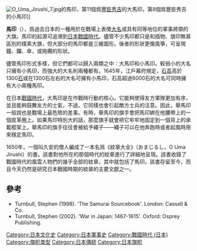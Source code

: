 [[File:O_Uma_Jirushi_7.jpg|thumb]]的馬印，第11個爲[[豐臣秀吉|豐臣秀吉]]的大馬印，第8個爲豐臣秀吉的小馬印]]

'''馬印'''（{{jpn|j=馬印|hg=うまじるし|rm=Umajirushi|f=y}}），爲過去日本的一種用於在戰場上表徵[[大名_(稱謂)|大名]]或具有同等地位的軍事將領的大旗。馬印的起源可追溯到[[日本戰國時代|日本戰國時代]]。儘管不少馬印都只是和插物、旗印無甚區別的樸素大旗，但大部分的馬印都是三維圖形。後者的形狀更像風箏，可呈現鐘、鑼、傘，或拖纜的形狀。

儘管馬印形式多樣，但它們都可以歸入兩類之中：大馬印和小馬印。較弱小的大名只擁有小馬印，而強大的大名則兩種都有。1645年，江戶幕府規定，[[石高|石高]]高於1300[[石_(容量單位)|石]]或在1300石左右的大名可擁有小馬印，石高超過6000石的大名可同時擁有大小兩種馬印。

在日本[[戰國時代|戰國時代]]，大馬印是在作戰時行動的核心。它能夠使得友方軍隊更加有序，並且能夠鼓舞友方的士氣，不過，它同樣也會引起敵方士兵的注意。因此，舉馬印一般說也是戰場上最危險的差事。有時，舉馬印的旗手會把馬印綁在他腰帶上的一個皮革圈上。如果馬印特別大的話，那麼旗手就會把它牢牢地固定到一個背上的承載框架上。舉馬印的旗手往往會被給予繩子——繩子可以在他奔跑時或者起風時用來穩定馬印。

1650年，一個叫久安的僧人編成了一本名爲《紋章大全》（おまじるし，O Uma Jirushi）的書。該書對他所在的那個時代的紋章進行了詳細地呈現。該書收錄了戰國時代的風雲人物們的幾乎全部的紋章，其中就包括了馬印。該書存留至今，而且今天仍然是研究日本戰國時期的紋章的主要文獻之一。

==參考==
{{commons category|Heraldry of Japan}}
*Turnbull, Stephen (1998). 'The Samurai Sourcebook'. London: Cassell & Co.
*Turnbull, Stephen (2002). 'War in Japan: 1467-1615'. Oxford: Osprey Publishing.

[[Category:日本文化史|Category:日本文化史]]
[[Category:日本軍事史|Category:日本軍事史]]
[[Category:戰國時代_(日本)|Category:戰國時代 (日本)]]
[[Category:旗帜类型|Category:旗帜类型]]
[[Category:日本傳統|Category:日本傳統]]
[[Category:日本旗帜|Category:日本旗帜]]